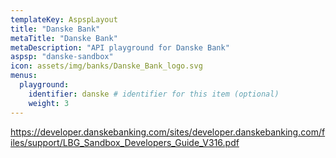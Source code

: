 ```yaml
---
templateKey: AspspLayout
title: "Danske Bank"
metaTitle: "Danske Bank"
metaDescription: "API playground for Danske Bank"
aspsp: "danske-sandbox"
icon: assets/img/banks/Danske_Bank_logo.svg
menus:
  playground: 
    identifier: danske # identifier for this item (optional)
    weight: 3
---
```




https://developer.danskebanking.com/sites/developer.danskebanking.com/files/support/LBG_Sandbox_Developers_Guide_V316.pdf

